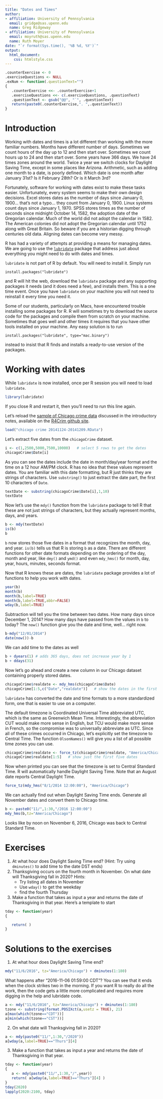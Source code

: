 ```yaml
---
title: "Dates and Times"
author:
- affiliation: University of Pennsylvania
  email: gridge@sas.upenn.edu
  name: Greg Ridgeway
- affiliation: University of Pennsylvania
  email: moyruth@sas.upenn.edu
  name: Ruth Moyer
date: "`r format(Sys.time(), '%B %d, %Y')`"
output:
  html_document:
    css: htmlstyle.css
---
```

<!-- HTML YAML header Ctrl-Shift-C to comment/uncomment -->


<!-- PDF YAML header Ctrl-Shift-C to comment/uncomment -->
<!-- --- -->
<!-- title: "Dates and Times" -->
<!-- author: -->
<!-- - Greg Ridgeway (gridge@upenn.edu) -->
<!-- - Ruth Moyer (moyruth@upenn.edu) -->
<!-- date: "`r format(Sys.time(), '%B %d, %Y')`" -->
<!-- output: -->
<!--   pdf_document: -->
<!--     latex_engine: pdflatex -->
<!--   html_document: default -->
<!-- fontsize: 11pt -->
<!-- fontfamily: mathpazo -->
<!-- --- -->


<!-- A function for automating the numbering and wording of the exercise questions -->
```r
.counterExercise <- 0
.exerciseQuestions <- NULL
.exNum <- function(.questionText="") 
{
   .counterExercise <<- .counterExercise+1
   .exerciseQuestions <<- c(.exerciseQuestions, .questionText)
   .questionText <- gsub("@@", "`", .questionText)
   return(paste0(.counterExercise,". ",.questionText))
}
```



# Introduction

Working with dates and times is a lot different than working with the more familiar numbers. Months have different number of days. Sometimes we count hours of the day up to 12 and then start over. Sometimes we count hours up to 24 and then start over. Some years have 366 days. We have 24 times zones around the world. Twice a year we switch clocks for Daylight Saving Time, except in some places like Arizona. Arithmetic, such as adding one month to a date, is poorly defined. Which date is one month after January 31st? Is it February 28th? Or is it March 3rd?

Fortunately, software for working with dates exist to make these tasks easier. Unfortunately, every system seems to make their own design decisions. Excel stores dates as the number of days since January 0, 1900... that's not a typo... they count from January 0, 1900. Linux systems count days since January 1, 1970. SPSS stores times as the number of seconds since midnight October 14, 1582, the adoption date of the Gregorian calendar. Much of the world did not adopt the calendar in 1582. The American colonies did not adopt the Gregorian calendar until 1752 along with Great Britain. So beware if you are a historian digging through centuries old data. Aligning dates can become very messy.

R has had a variety of attempts at providing a means for managing dates. We are going to use the [`lubridate`](http://www.jstatsoft.org/v40/i03/paper) package that address just about everything you might need to do with dates and times. 

`lubridate` is not part of R by default. You will need to install it. Simply run
```
install.packages("lubridate")
```
and R will hit the web, download the `lubridate` package and any supporting packages it needs (and it does need a few), and installs them. This is a one time event. Once you have `lubridate` on your machine you will not need to reinstall it every time you need it.

Some of our students, particularly on Macs, have encountered trouble installing some packages for R. R will sometimes try to download the source code for the packages and compile them from scratch on your machine. Sometimes that goes well and other times it requires that you have other tools installed on your machine. Any easy solution is to run
```
install.packages("lubridate", type="mac.binary")
```
instead to insist that R finds and installs a ready-to-use version of the packages.


# Working with dates
While `lubridate` is now installed, once per R session you will need to load `lubridate`. 
```r
library(lubridate)
```
If you close R and restart it, then you'll need to run this line again.

Let's reload the [sample of Chicago crime data](https://github.com/gregridgeway/R4criminology/blob/master/chicago%20crime%2020141124-20141209.RData) discussed in the introductory notes, available on the [R4Crim github site](https://github.com/gregridgeway/R4crim).
```r
load("chicago crime 20141124-20141209.RData")
```

Let's extract five dates from the `chicagoCrime` dataset.
```r
i <- c(1,2500,5000,7500,10000)   # select 5 rows to get the dates
chicagoCrime$Date[i]
```
As you can see the dates include the date in month/day/year format and the time on a 12 hour AM/PM clock. R has no idea that these values represent dates. You are familiar with this date formatting, but R just thinks they are strings of characters. Use `substring()` to just extract the date part, the first 10 characters of `Date`.
```r
textDate <- substring(chicagoCrime$Date[i],1,10)
textDate
```

Now let's use the `mdy()` function from the `lubridate` package to tell R that these are not just strings of characters, but they actually represent months, days, and years.
```r
b <- mdy(textDate)
is(b)
b
```
`b` now stores those five dates in a format that recognizes the month, day, and year. `is(b)` tells us that R is storing `b` as a date. There are different functions for other date formats depending on the ordering of the day, month and year, like `dmy()` and `ymd()` and even `mdy_hms()` for month, day, year, hours, minutes, seconds format.

Now that R knows these are dates, the `lubridate` package provides a lot of functions to help you work with dates.
```r
year(b)
month(b)
month(b,label=TRUE)
month(b,label=TRUE,abbr=FALSE)
wday(b,label=TRUE)
```

Subtraction will tell you the time between two dates. How many days since December 1, 2014? How many days have passed from the values in `b` to today? The `now()` function give you the date and time, well... right now.
```r
b-mdy("12/01/2014")
date(now())-b
```

We can add time to the dates as well
```r
b + dyears(1) # adds 365 days, does not increase year by 1
b + ddays(31)
```

Now let's go ahead and create a new column in our Chicago dataset containing properly stored dates.
```r
chicagoCrime$realdate <- mdy_hms(chicagoCrime$Date)
chicagoCrime[1:5,c("Date","realdate")]   # show the dates in the first five rows
```
`lubridate` has converted the date and time formats to a more standardized form, one that is easier to use on a computer.

The default timezone is Coordinated Universal Time abbreviated UTC, which is the same as Greenwich Mean Time. Interestingly, the abbreviation CUT would make more sense in English, but TCU would make more sense in French, so the compromise was to universally abbreviate as UTC. Since all of these crimes occurred in Chicago, let's explicitly set the timezone to Central Time. The function `OlsonNames()` will give you a list of all possible time zones you can use.
```r
chicagoCrime$realdate <- force_tz(chicagoCrime$realdate, "America/Chicago")
chicagoCrime$realdate[1:5]   # show just the first five dates
```
Now when printed you can see that the timezone is set to Central Standard Time. R will automatically handle Daylight Saving Time. Note that an August date reports Central Daylight Time.
```r
force_tz(mdy_hms("8/1/2014 12:00:00"), "America/Chicago")
```

We can actually find out when Daylight Saving Time ends. Generate all November dates and convert them to Chicago time.
```r
b <- paste0("11/",1:30,"/2016 12:00:00")
mdy_hms(b,tz="America/Chicago")
```
Looks like by noon on November 6, 2016, Chicago was back to Central Standard Time.

# Exercises
1. At what hour does Daylight Saving Time end? (Hint: Try using `dminutes()` to add time to the date DST ends)
2. Thanksgiving occurs on the fourth month in November. On what date will Thanksgiving fall in 2020? Hints:
     + Try listing all dates in November
     + Use `wday()` to get the weekday
     + find the fourth Thursday
3. Make a function that takes as input a year and returns the date of Thanksgiving in that year. Here's a template to start

```r
tday <- function(year)
{

   return( )
}
```

# Solutions to the exercises 
1. At what hour does Daylight Saving Time end?
```r
mdy("11/6/2016", tz="America/Chicago") + dminutes(1:180)
```
What happens after "2016-11-06 01:59:00 CDT"? You can see that it ends when the clock strikes two in the morning. If you want R to really do all the work, then the code gets a little more complicated and requires more digging in the help and lubridate code.
```r
a <- mdy("11/6/2016", tz="America/Chicago") + dminutes(1:180)
tzone <- substring(format.POSIXct(a,usetz = TRUE), 21)
a[max(which(tzone=="CDT"))]
a[min(which(tzone=="CST"))]
```

2. On what date will Thanksgiving fall in 2020?
```r
a <- mdy(paste0("11/",1:30,"/2020"))
a[wday(a,label=TRUE)=="Thurs"][4]
```

3. Make a function that takes as input a year and returns the date of Thanksgiving in that year.
```r
tday <- function(year)
{
   a <- mdy(paste0("11/",1:30,"/",year))
   return( a[wday(a,label=TRUE)=="Thurs"][4] )
}
tday(2020)
lapply(2020:2100, tday)
```
